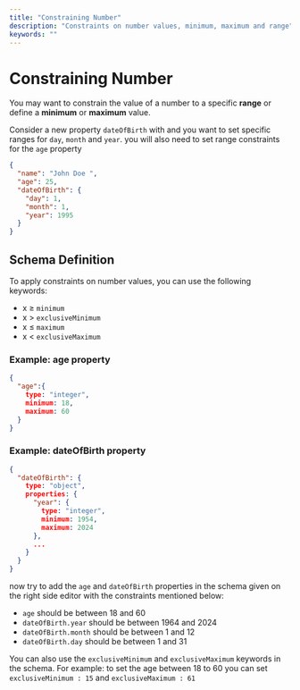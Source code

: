```yaml
---
title: "Constraining Number"
description: "Constraints on number values, minimum, maximum and range"
keywords: ""
---
```


# Constraining Number

You may want to constrain the value of a number to a specific **range** or define a **minimum** or **maximum** value.

Consider a new property `dateOfBirth` with and you want to set specific ranges for `day`, `month` and `year`.
you will also need to set range constraints for the `age` property


```json highlightLineStart={4} highlightLineEnd={8}
{
  "name": "John Doe ",
  "age": 25,
  "dateOfBirth": {
    "day": 1,
    "month": 1,
    "year": 1995
  }
}
```


## Schema Definition

To apply constraints on number values, you can use the following keywords:

- x ≥ `minimum`
- x > `exclusiveMinimum`
- x ≤ `maximum`
- x < `exclusiveMaximum`


### Example: age property 

```json
{
  "age":{
    type: "integer",
    minimum: 18,
    maximum: 60
  }
}
```

### Example: dateOfBirth property 

```json 
{
  "dateOfBirth": {
    type: "object",
    properties: {
      "year": {
        type: "integer",
        minimum: 1954,
        maximum: 2024
      },
      ...
    }
  }
}
```

now try to add the `age` and `dateOfBirth` properties in the schema given on the right side editor with the constraints mentioned below:

- `age` should be between 18 and 60
- `dateOfBirth.year` should be between 1964 and 2024 
- `dateOfBirth.month` should be between 1 and 12
- `dateOfBirth.day` should be between 1 and 31


You can also use the `exclusiveMinimum` and `exclusiveMaximum` keywords in the schema. 
For example: to set the age between 18 to 60 you can set `exclusiveMinimum : 15` and `exclusiveMaximum : 61`
